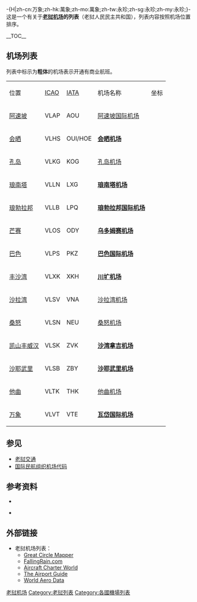 -{H|zh-cn:万象;zh-hk:萬象;zh-mo:萬象;zh-tw:永珍;zh-sg:永珍;zh-my:永珍;}-
这是一个有关于'''[[老挝|老挝]][[机场|机场]]的列表'''（老挝人民民主共和国），列表内容按照机场位置排序。

__TOC__
== 机场列表 ==
列表中标示为'''粗体'''的机场表示开通有商业航班。

{| class="wikitable sortable"
|- valign=baseline style="font-weight:bold; background:#EEEEEE;"
| 位置 || [[ICAO机场代码|ICAO]] || [[IATA机场代码|IATA]] || 机场名称 || 坐标
|- valign=top
| [[阿速坡|阿速坡]] || VLAP || AOU || [[阿速坡国际机场|阿速坡国际机场]] || {{coord|14.79|107.05|type:airport}}
|- valign=top
| [[会晒|会晒]] || VLHS || OUI/HOE || '''[[会晒机场|会晒机场]]'''  || {{coord|20.26|100.44|type:airport}}
|- valign=top
| [[孔岛|孔岛]] || VLKG || KOG || [[孔岛机场|孔岛机场]] ||{{coord|14.11|105.82|type:airport}}
|- valign=top
| [[琅南塔|琅南塔]] || VLLN || LXG || '''[[琅南塔机场|琅南塔机场]]''' ||{{coord|20.96|101.40|type:airport}}
|- valign=top
| [[琅勃拉邦|琅勃拉邦]] || VLLB || LPQ || '''[[琅勃拉邦国际机场|琅勃拉邦国际机场]]''' ||{{coord|19.90|102.17|type:airport}}
|- valign=top
| [[芒赛|芒赛]] || VLOS || ODY || '''[[乌多姆赛机场|乌多姆赛机场]]''' ||{{coord|20.68|101.99|type:airport}}
|- valign=top
| [[巴色|巴色]] || VLPS || PKZ || '''[[巴色国际机场|巴色国际机场]]''' ||{{coord|15.14|105.78|type:airport}}
|- valign=top
| [[丰沙湾|丰沙湾]] || VLXK || XKH || '''[[川圹机场|川圹机场]]''' ||{{coord|19.45|103.16|type:airport}}
|- valign=top
| [[沙拉湾|沙拉湾]] || VLSV || VNA || [[沙拉湾机场|沙拉湾机场]] ||{{coord|15.71|106.41|type:airport}}
|- valign=top
| [[桑怒|桑怒]] || VLSN || NEU || [[桑怒机场|桑怒机场]] ||{{coord|20.42|104.07|type:airport}}
|- valign=top
| [[凯山丰威汉市|凯山丰威汉]] || VLSK || ZVK || '''[[沙湾拿吉机场|沙湾拿吉机场]]''' ||{{coord|16.55|104.76|type:airport}}
|- valign=top
| [[沙耶武里|沙耶武里]] || VLSB || ZBY || '''[[沙耶武里机场|沙耶武里机场]]''' ||{{coord|19.24|101.71|type:airport}}
|- valign=top
| [[他曲|他曲]] || VLTK || THK || [[他曲机场|他曲机场]] ||{{coord|17.38|104.86|type:airport}}
|- valign=top
| [[万象|万象]] || VLVT || VTE || '''[[瓦岱国际机场|瓦岱国际机场]]''' ||{{coord|17.99|102.56|type:airport}}
|}

== 参见 ==
{{GeoGroupTemplate}}

* [[老挝交通|老挝交通]]
* [[国际民航组织机场代码|国际民航组织机场代码]]

== 参考资料 ==
*{{cite web
|url = http://www.icao.int/anb/aig/Taxonomy/R4CDLocationIndicatorsbystate.pdf
|title = ICAO Location Indicators by State
|publisher = [[International_Civil_Aviation_Organization|International Civil Aviation Organization]]
|date = 2006-01-12
|format = [[PDF|PDF]]
|accessdate = 2016-09-20
|archive-date = 2007-09-26
|archive-url = https://web.archive.org/web/20070926235554/http://www.icao.int/anb/aig/Taxonomy/R4CDLocationIndicatorsbystate.pdf
|dead-url = no
}}

*{{cite web
|url = http://www.unece.org/cefact/locode/la.htm
|title = UN Location Codes: Lao People's Democratic Republic] [includes IATA codes
|work = [[UN/LOCODE|UN/LOCODE]] 2006-2
|publisher = [[United_Nations_Economic_Commission_for_Europe|UNECE]]
|date = 2007-04-30
|access-date = 2016-09-20
|archive-date = 2019-08-19
|archive-url = https://web.archive.org/web/20190819192355/http://www.unece.org/cefact/locode/la.htm
|dead-url = no
}}

== 外部链接 ==
{{commonscat|Airports in Laos}}
*老挝机场列表：
**[http://gc.kls2.com/cgi-bin/gclookup?Q=country:LA Great Circle Mapper] {{Wayback|url=http://gc.kls2.com/cgi-bin/gclookup?Q=country:LA |date=20210123224513 }}
**[http://www.fallingrain.com/world/LA/airports.html FallingRain.com] {{Wayback|url=http://www.fallingrain.com/world/LA/airports.html |date=20200130200123 }}
**[http://www.aircraft-charter-world.com/airports/asia/laos.htm Aircraft Charter World] {{Wayback|url=http://www.aircraft-charter-world.com/airports/asia/laos.htm |date=20200928012351 }}
**[https://web.archive.org/web/20090804131626/http://www.the-airport-guide.com/search.php?by=country&search=Laos The Airport Guide]
**[https://web.archive.org/web/20161010075908/http://worldaerodata.com/countries/Laos.php World Aero Data]

{{亚洲题目|机场列表}}
{{老挝机场}}

[[Category:老挝机场|]]
[[Category:老挝列表|Category:老挝列表]]
[[Category:各國機場列表|Category:各國機場列表]]